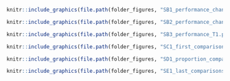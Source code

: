 \renewcommand{\appendixname}{Supplementary Materials}
\renewcommand{\thefigure}{S\arabic{figure}} \setcounter{figure}{0}
\renewcommand{\thetable}{S\arabic{table}} \setcounter{table}{0}
\renewcommand{\theequation}{S\arabic{table}} \setcounter{equation}{0}
\graphicspath{{"../Documents/Tables and Figures/"}}

<!-- Performance -->
```{r performance-change, fig.cap = "Difference in performance (as standardized difference) across testing phases for the different decision groups. The horizontal red bar represents the 0.89 HDI. The shaded area highlights the ROPE used in these comparisons", echo=FALSE, message=FALSE, warning=FALSE}
knitr::include_graphics(file.path(folder_figures, "SB1_performance_change.png"))
```

```{r performance-change-group, fig.cap = "Paired comparisons between groupds on their performance change across phases. The horizontal red bar represents the 0.89 HDI. The shaded area highlights the ROPE used in these comparisons", echo=FALSE, message=FALSE, warning=FALSE}
knitr::include_graphics(file.path(folder_figures, "SB2_performance_change_group.png"))
```

```{r performance-T1, fig.cap = "Difference in performance (as standardized difference) at T1 across decision groups. The horizontal red bar represents the 0.89 HDI. The shaded area highlights the ROPE used in these comparisons", echo=FALSE, message=FALSE, warning=FALSE}
knitr::include_graphics(file.path(folder_figures, "SB3_performance_T1.png"))
```

<!-- First Fixation -->
```{r first-comparisons, fig.cap = "Follow up comparisons for the allocation of first fixations, across decision groups. The horizontal red bar represents the 0.89 HDI. The shaded area highlights the ROPE used in these comparisons", echo=FALSE, message=FALSE, warning=FALSE}
knitr::include_graphics(file.path(folder_figures, "SC1_first_comparisons.png"))
```

<!-- Proportion -->
```{r proportion-comparisons, fig.cap = "Follow up comparisons for the allocation of fixations. The horizontal red bar represents the 0.89 HDI. The shaded area highlights the ROPE used in these comparisons", echo=FALSE, message=FALSE, warning=FALSE}
knitr::include_graphics(file.path(folder_figures, "SD1_proportion_comparisons.png"))
```

<!-- Last Fixation -->
```{r last-comparisons, fig.cap = "Follow up comparisons for the allocation of last fixations. The horizontal red bar represents the 0.89 HDI. The shaded area highlights the ROPE used in these comparisons", echo=FALSE, message=FALSE, warning=FALSE}
knitr::include_graphics(file.path(folder_figures, "SE1_last_comparisons.png"))
```

<!-- FIXATIONS BY SCENARIOS -->
<!-- First Fixation -->
\begin{figure}[!b]
    \centering
    \begin{subfigure}{1\textwidth}
        \includegraphics[width=\linewidth]{Figures/SC2_first_scenario_comparisons_A.png}
        \subcaption{1st only (A), 2nd only (B), Serial search (C)}
        \label{fig:first-scenario-comparisons-A}
    \end{subfigure}
    \caption[]{Follow up comparisons for the allocation of first fixations across decision groups in the different decision scenarios. The horizontal red bar represents the 0.89 HDI. The shaded area highlights the ROPE used in these comparisons}
\end{figure}

\medskip

\begin{figure}[ht]\ContinuedFloat
    \centering
    \begin{subfigure}{1\textwidth}
        \includegraphics[width=\linewidth]{Figures/SC2_first_scenario_comparisons_B.png}
        \subcaption{Tallying}
        \label{fig:first-scenario-comparisons-B}
    \end{subfigure}
    \caption[]{Continued}
\end{figure}

\medskip

\begin{figure}[ht]\ContinuedFloat
    \centering
    \begin{subfigure}{1\textwidth}
        \includegraphics[width=\linewidth]{Figures/SC2_first_scenario_comparisons_C.png}
        \subcaption{Partial Tallying}
        \label{fig:first-scenario-comparisons-C}
    \end{subfigure}
    \caption[]{Continued}
    \label{fig:first-scenario-comparisons}
\end{figure}


<!-- Proportion -->

\begin{figure}[!b]
    \centering
    \begin{subfigure}{1\textwidth}
        \includegraphics[width=\linewidth]{Figures/SD2_proportion_scenario_comparisons_A.png}
        \subcaption{1st only (A), 2nd only (B)}
        \label{fig:proportion-scenario-comparisons-A}
    \end{subfigure}
    \caption[]{Follow up comparisons for the allocation of fixations across decision groups in the different decision scenarios. The horizontal red bar represents the 0.89 HDI. The shaded area highlights the ROPE used in these comparisons}
\end{figure}

\medskip

\begin{figure}[ht]\ContinuedFloat
    \centering
    \begin{subfigure}{1\textwidth}
        \includegraphics[width=\linewidth]{Figures/SD2_proportion_scenario_comparisons_B.png}
        \subcaption{Serial Search}
        \label{fig:proportion-scenario-comparisons-B}
    \end{subfigure}
    \caption[]{Continued}
\end{figure}

\medskip

\begin{figure}[ht]\ContinuedFloat
    \centering
    \begin{subfigure}{1\textwidth}
        \includegraphics[width=\linewidth]{Figures/SD2_proportion_scenario_comparisons_C.png}
        \subcaption{Tallying}
        \label{fig:proportion-scenario-comparisons-C}
    \end{subfigure}
    \caption[]{Continued}
\end{figure}

\medskip

\begin{figure}[ht]\ContinuedFloat
    \centering
    \begin{subfigure}{1\textwidth}
        \includegraphics[width=\linewidth]{Figures/SD2_proportion_scenario_comparisons_D.png}
        \subcaption{Partial Tallying}
        \label{fig:proportion-scenario-comparisons-D}
    \end{subfigure}
    \caption[]{Continued}
    \label{fig:proportion-scenario-comparisons}
\end{figure}

<!-- Last Fixation -->

\begin{figure}[!b]
    \centering
    \begin{subfigure}{1\textwidth}
        \includegraphics[width=\linewidth]{Figures/SE2_last_scenario_comparisons_A.png}
        \subcaption{1st only (A), 2nd only (B)}
        \label{fig:last-scenario-comparisons-A}
    \end{subfigure}
    \caption[]{Follow up comparisons for the allocation of last fixations across decision groups in the different decision scenarios. The horizontal red bar represents the 0.89 HDI. The shaded area highlights the ROPE used in these comparisons}
\end{figure}

\medskip

\begin{figure}[ht]\ContinuedFloat
    \centering
    \begin{subfigure}{1\textwidth}
        \includegraphics[width=\linewidth]{Figures/SE2_last_scenario_comparisons_B.png}
        \subcaption{Serial Search}
        \label{fig:last-scenario-comparisons-B}
    \end{subfigure}
    \caption[]{Continued}
\end{figure}

\medskip

\begin{figure}[ht]\ContinuedFloat
    \centering
    \begin{subfigure}{1\textwidth}
        \includegraphics[width=\linewidth]{Figures/SE2_last_scenario_comparisons_C.png}
        \subcaption{Tallying}
        \label{fig:last-scenario-comparisons-C}
    \end{subfigure}
    \caption[]{Continued}
\end{figure}

\medskip

\begin{figure}[ht]\ContinuedFloat
    \centering
    \begin{subfigure}{1\textwidth}
        \includegraphics[width=\linewidth]{Figures/SE2_last_scenario_comparisons_D.png}
        \subcaption{Partial Tallying}
        \label{fig:last-scenario-comparisons-D}
    \end{subfigure}
    \caption[]{Continued}
    \label{fig:last-scenario-comparisons}
\end{figure}





